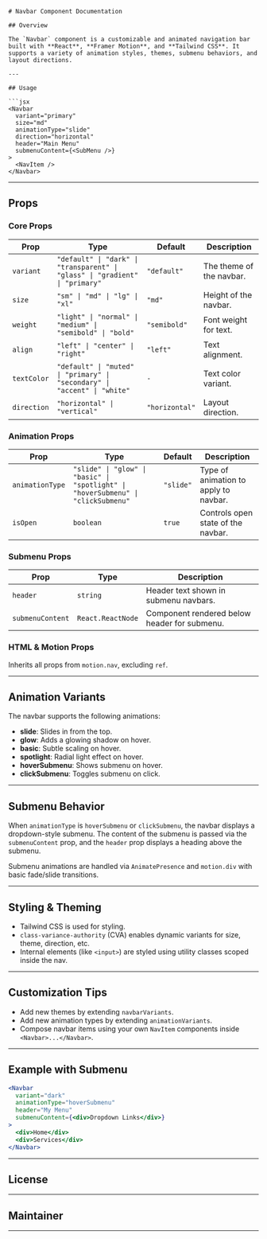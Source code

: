 ```mdx
# Navbar Component Documentation

## Overview

The `Navbar` component is a customizable and animated navigation bar built with **React**, **Framer Motion**, and **Tailwind CSS**. It supports a variety of animation styles, themes, submenu behaviors, and layout directions.

---

## Usage

```jsx
<Navbar
  variant="primary"
  size="md"
  animationType="slide"
  direction="horizontal"
  header="Main Menu"
  submenuContent={<SubMenu />}
>
  <NavItem />
</Navbar>
```

---

## Props

### Core Props

| Prop          | Type                                                                                     | Default      | Description                  |
| ------------- | ---------------------------------------------------------------------------------------- | ------------ | ---------------------------- |
| `variant`     | `"default" \| "dark" \| "transparent" \| "glass" \| "gradient" \| "primary"`             | `"default"`  | The theme of the navbar.     |
| `size`        | `"sm" \| "md" \| "lg" \| "xl"`                                                          | `"md"`       | Height of the navbar.        |
| `weight`      | `"light" \| "normal" \| "medium" \| "semibold" \| "bold"`                               | `"semibold"` | Font weight for text.        |
| `align`       | `"left" \| "center" \| "right"`                                                         | `"left"`     | Text alignment.              |
| `textColor`   | `"default" \| "muted" \| "primary" \| "secondary" \| "accent" \| "white"`               | `-`          | Text color variant.          |
| `direction`   | `"horizontal" \| "vertical"`                                                            | `"horizontal"` | Layout direction.           |

### Animation Props

| Prop            | Type                                                                                     | Default      | Description                              |
| --------------- | ---------------------------------------------------------------------------------------- | ------------ | ---------------------------------------- |
| `animationType` | `"slide" \| "glow" \| "basic" \| "spotlight" \| "hoverSubmenu" \| "clickSubmenu"`        | `"slide"`    | Type of animation to apply to navbar.    |
| `isOpen`        | `boolean`                                                                               | `true`       | Controls open state of the navbar.       |

### Submenu Props

| Prop            | Type               | Description                                   |
| --------------- | ------------------ | --------------------------------------------- |
| `header`        | `string`           | Header text shown in submenu navbars.         |
| `submenuContent`| `React.ReactNode`  | Component rendered below header for submenu.  |

### HTML & Motion Props

Inherits all props from `motion.nav`, excluding `ref`.

---

## Animation Variants

The navbar supports the following animations:

- **slide**: Slides in from the top.
- **glow**: Adds a glowing shadow on hover.
- **basic**: Subtle scaling on hover.
- **spotlight**: Radial light effect on hover.
- **hoverSubmenu**: Shows submenu on hover.
- **clickSubmenu**: Toggles submenu on click.

---

## Submenu Behavior

When `animationType` is `hoverSubmenu` or `clickSubmenu`, the navbar displays a dropdown-style submenu. The content of the submenu is passed via the `submenuContent` prop, and the `header` prop displays a heading above the submenu.

Submenu animations are handled via `AnimatePresence` and `motion.div` with basic fade/slide transitions.

---

## Styling & Theming

- Tailwind CSS is used for styling.
- `class-variance-authority` (CVA) enables dynamic variants for size, theme, direction, etc.
- Internal elements (like `<input>`) are styled using utility classes scoped inside the nav.

---

## Customization Tips

- Add new themes by extending `navbarVariants`.
- Add new animation types by extending `animationVariants`.
- Compose navbar items using your own `NavItem` components inside `<Navbar>...</Navbar>`.

---

## Example with Submenu

```jsx
<Navbar
  variant="dark"
  animationType="hoverSubmenu"
  header="My Menu"
  submenuContent={<div>Dropdown Links</div>}
>
  <div>Home</div>
  <div>Services</div>
</Navbar>
```

---

## License

---

## Maintainer

---
```
